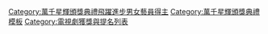 {{Navbox
|name = 萬千星輝頒獎典禮飛躍進步女藝員
|title = {{{1|}}} [[萬千星輝頒獎典禮]][[萬千星輝頒獎典禮飛躍進步女藝員|飛躍進步女藝員]]
|state = {{{state|autocollapse}}}
|titlestyle = background:#EEDD82;
|groupstyle = background:#EEDD82;
|listclass = hlist
|belowclass = hlist

|group1 = 2000年代
|list1 = 
* 2002 [[胡杏兒]]
* 2003 [[楊茜堯|楊怡]]
* 2004 [[楊思琦]]
* 2005 [[周勵淇]]
* 2006 [[鍾嘉欣]]
* 2007 [[徐子珊]]
* 2008 [[胡定欣]]
* 2009 [[陳茵媺]]

|group2 = 2010年代
|list2 = 
* 2010 [[唐詩詠]]
* 2011 [[馬賽 (香港)|馬賽]]
* 2012 [[黃智雯]]
* 2013 [[岑麗香]]
* 2014 [[黃翠如]]
* 2015 [[陳凱琳]]
* 2016 [[李佳芯]]
* 2017 [[麥美恩]]
* 2018 [[馮盈盈]]
* 2019 [[張曦雯]]

|group3 = 2020年代
|list3 = 
* 2020 [[蔣家旻]]
* 2021 [[姜麗文]]

|belowstyle = background:#EEDD82; text-align:center;
|below  = 
* [[萬千星輝頒獎典禮最佳劇集|最佳劇集]]
* [[萬千星輝頒獎典禮最佳男主角|最佳男主角]]
* [[萬千星輝頒獎典禮最佳女主角|最佳女主角]]
* [[萬千星輝頒獎典禮最佳男配角|最佳男配角]]
* [[萬千星輝頒獎典禮最佳女配角|最佳女配角]]
* [[萬千星輝頒獎典禮最受歡迎電視男角色|最受歡迎電視男角色]]
* [[萬千星輝頒獎典禮最受歡迎電視女角色|最受歡迎電視女角色]]
* [[萬千星輝頒獎典禮飛躍進步男藝員|飛躍進步男藝員]]
* [[萬千星輝頒獎典禮飛躍進步女藝員|飛躍進步女藝員]]
* [[萬千星輝頒獎典禮最受歡迎劇集歌曲|最受歡迎劇集歌曲]]
* [[萬千星輝頒獎典禮最受歡迎電視拍檔|最受歡迎電視拍檔]]
* [[萬千星輝頒獎典禮最佳節目|最佳非戲劇節目]]
* [[萬千星輝頒獎典禮最佳節目主持|最佳節目主持]]
* [[萬千星輝頒獎典禮專業演員大獎|專業演員大獎]]
* [[萬千星輝頒獎典禮萬千光輝演藝人大獎|萬千光輝演藝人大獎]]
}}<includeonly>[[Category:萬千星輝頒獎典禮飛躍進步男女藝員得主]]</includeonly>
<noinclude>
{{collapsible option}}
[[Category:萬千星輝頒獎典禮模板]]
[[Category:電視劇獲獎與提名列表]]
</noinclude>